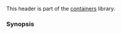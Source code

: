 {{cpp/header/title|inplace_vector|notes={{mark c++26}}}}
{{cpp/header/navbar}}
This header is part of the [[cpp/container|containers]] library.

{{dsc begin}}
{{dsc h1|Includes}}
{{dsc inc|cpp/header/dsc compare}}
{{dsc inc|cpp/header/dsc initializer_list}}
{{dsc h1|Classes}}
{{dsc inc|cpp/container/dsc inplace_vector}}
{{dsc h1|Functions}}
{{dsc inc|cpp/container/dsc erase_seq|inplace_vector}}
{{dsc end}}

===Synopsis===
{{cpp/synopsis/inplace_vector}}

{{langlinks|es|ja|pl|zh}}